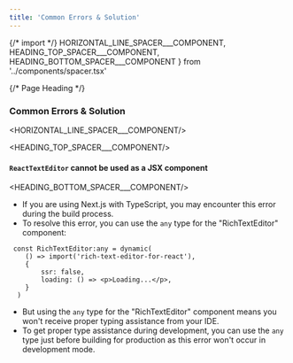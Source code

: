 ```yaml
---
title: 'Common Errors & Solution'
---
```


{/* import */}
    HORIZONTAL_LINE_SPACER___COMPONENT,
    HEADING_TOP_SPACER___COMPONENT, 
    HEADING_BOTTOM_SPACER___COMPONENT
} from '../components/spacer.tsx'




{/* Page Heading */}
### Common Errors & Solution
<HORIZONTAL_LINE_SPACER___COMPONENT/>



<HEADING_TOP_SPACER___COMPONENT/>

#### `ReactTextEditor` cannot be used as a JSX component

<HEADING_BOTTOM_SPACER___COMPONENT/>

- If you are using Next.js with TypeScript, you may encounter this error during the build process.
- To resolve this error, you can use the `any` type for the "RichTextEditor" component:

```tsx showLineNumbers {1} /any/ copy  
 const RichTextEditor:any = dynamic(
    () => import('rich-text-editor-for-react'),
    {
        ssr: false,
        loading: () => <p>Loading...</p>,
    }
  )
```

- But using the `any` type for the "RichTextEditor" component means you won't receive proper typing assistance from your IDE.
- To get proper type assistance during development, you can use the `any` type just before building for production as this error won't occur in development mode.

